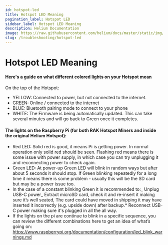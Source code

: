 ```yaml
---
id: hotspot-led
title: Hotspot LED Meaning
pagination_label: Hotspot LED
sidebar_label: Hotspot LED Meaning
description: Helium Documentation
image: https://raw.githubusercontent.com/helium/docs/master/static/img/link-image.png
slug: /troubleshooting/hotspot-led
---
```


# Hotspot LED Meaning

#### Here's a guide on what different colored lights on your Hotspot mean

On the top of the Hotspot:

- YELLOW: Connected to power, but not connected to the internet.
- GREEN: Online / connected to the internet
- BLUE: Bluetooth pairing mode to connect to your phone
- WHITE: The Firmware is being automatically updated. This can take several minutes and will go back
  to Green once it completes.

#### The lights on the Raspberry Pi (for both RAK Hotspot Miners and inside the original Helium Hotspot):

- Red LED: Solid red is good, it means Pi is getting power. In normal operation only solid red
  should be seen. Flashing red means there is some issue with power supply, in which case you can
  try unplugging it and reconnecting power to check again.
- Green LED: At power-up Green LED will blink in random ways but after about 5 seconds it should
  stop. If Green blinking repeatedly for a long time it means there is some problem - usually this
  will be the SD card but may be a power issue too.
- In the case of a constant blinking Green it is recommended to:_ Unplug USB-C power_ Extract
  microSD card, check it and re-insert it making sure it’s well seated, The card could have moved in
  shipping it may have inserted it incorrectly (e.g. upside down) after backup.\* Reconnect USB-C
  power making sure it's plugged in all the all way.
- If the lights on the pi are continue to blink in a specific sequence, you can review the different
  combinations here to get an idea of what’s going on:
  https://www.raspberrypi.org/documentation/configuration/led_blink_warnings.md
